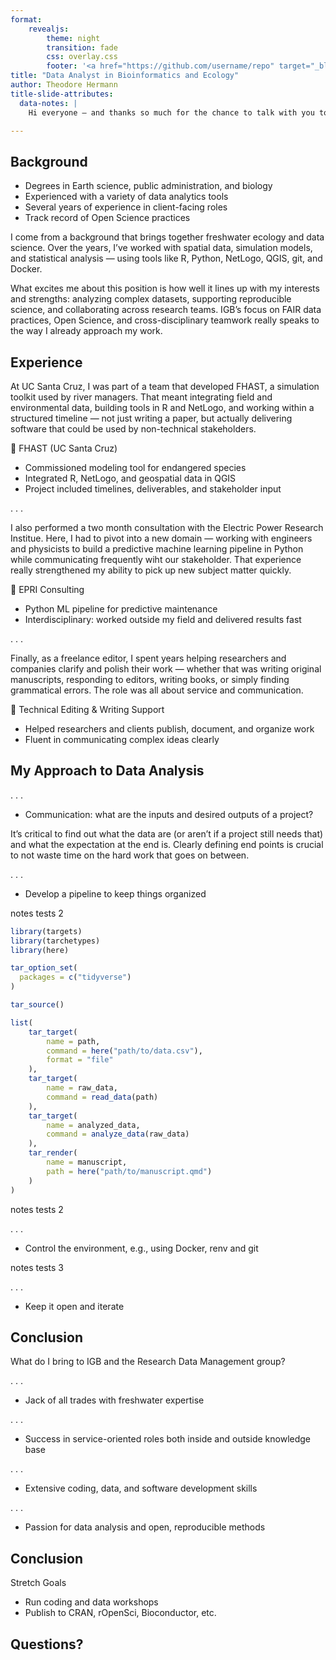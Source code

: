 ```yaml
---
format: 
    revealjs:
        theme: night
        transition: fade
        css: overlay.css
        footer: '<a href="https://github.com/username/repo" target="_blank">View on GitHub</a>'
title: "Data Analyst in Bioinformatics and Ecology"
author: Theodore Hermann
title-slide-attributes:
  data-notes: |
    Hi everyone — and thanks so much for the chance to talk with you today. I’m Ted Hermann, and I’d like to spend the next few minutes walking you through my background, how I see my experience aligning with this position, and why I’m genuinely excited about the opportunity to support your work at IGB.

---
```


## Background
- Degrees in Earth science, public administration, and biology
- Experienced with a variety of data analytics tools
- Several years of experience in client-facing roles
- Track record of Open Science practices

::: {.notes}

I come from a background that brings together freshwater ecology and data science. Over the years, I’ve worked with spatial data, simulation models, and statistical analysis — using tools like R, Python, NetLogo, QGIS, git, and Docker.

What excites me about this position is how well it lines up with my interests and strengths: analyzing complex datasets, supporting reproducible science, and collaborating across research teams. IGB’s focus on FAIR data practices, Open Science, and cross-disciplinary teamwork really speaks to the way I already approach my work.
:::


## Experience {.smaller}


::: {.notes}
At UC Santa Cruz, I was part of a team that developed FHAST, a simulation toolkit used by river managers. That meant integrating field and environmental data, building tools in R and NetLogo, and working within a structured timeline — not just writing a paper, but actually delivering software that could be used by non-technical stakeholders.
:::

🧰 FHAST (UC Santa Cruz)

- Commissioned modeling tool for endangered species
- Integrated R, NetLogo, and geospatial data in QGIS
- Project included timelines, deliverables, and stakeholder input

. . . 

::: {.notes}
I also performed a two month consultation with the Electric Power Research Institue. Here, I had to pivot into a new domain — working with engineers and physicists to build a predictive machine learning pipeline in Python while communicating frequently wiht our stakeholder. That experience really strengthened my ability to pick up new subject matter quickly.
:::

🧪 EPRI Consulting

- Python ML pipeline for predictive maintenance
- Interdisciplinary: worked outside my field and delivered results fast

. . .

::: {.notes}
Finally, as a freelance editor, I spent years helping researchers and companies clarify and polish their work — whether that was writing original manuscripts, responding to editors, writing books, or simply finding grammatical errors. The role was all about service and communication.
:::


📝 Technical Editing & Writing Support

- Helped researchers and clients publish, document, and organize work
- Fluent in communicating complex ideas clearly

## My Approach to Data Analysis {.smaller}

. . .

- Communication: what are the inputs and desired outputs of a project?

::: {.notes}

It's critical to find out what the data are (or aren't if a project still needs that) and what the expectation at the end is. Clearly defining end points is crucial to not waste time on the hard work that goes on between.

:::

. . .

- Develop a pipeline to keep things organized

::: {.notes}
notes tests 2
:::


::: {.fragment .fade-in-then-out .overlay}
```.r
library(targets)
library(tarchetypes)
library(here)

tar_option_set(
  packages = c("tidyverse")
)

tar_source()

list(
    tar_target(
        name = path,
        command = here("path/to/data.csv"),
        format = "file"
    ),
    tar_target(
        name = raw_data,
        command = read_data(path)
    ),
    tar_target(
        name = analyzed_data,
        command = analyze_data(raw_data)
    ),
    tar_render(
        name = manuscript,
        path = here("path/to/manuscript.qmd")
    )
)
```
:::

::: {.notes}
notes tests 2
:::

. . .



- Control the environment, e.g., using Docker, renv and git 

::: {.notes}
notes tests 3
:::
 
. . .

- Keep it open and iterate

## Conclusion

What do I bring to IGB and the Research Data Management group?

. . .

- Jack of all trades with freshwater expertise

. . .

- Success in service-oriented roles both inside and outside knowledge base

. . .

- Extensive coding, data, and software development skills

. . .

- Passion for data analysis and open, reproducible methods

## Conclusion
Stretch Goals

- Run coding and data workshops
- Publish to CRAN, rOpenSci, Bioconductor, etc.

## Questions?